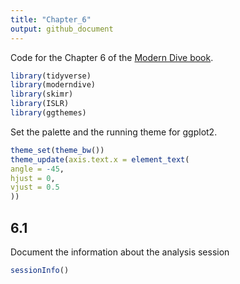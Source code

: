 ```yaml
---
title: "Chapter_6"
output: github_document
---
```


Code for the Chapter 6 of the [Modern Dive book](https://moderndive.com/6-regression.html#regression).

```r
library(tidyverse)
library(moderndive)
library(skimr)
library(ISLR)
library(ggthemes)
```

Set the palette and the running theme for ggplot2.

```r
theme_set(theme_bw())
theme_update(axis.text.x = element_text(
angle = -45,
hjust = 0,
vjust = 0.5
))
```

## 6.1

Document the information about the analysis session

```r
sessionInfo()
```
